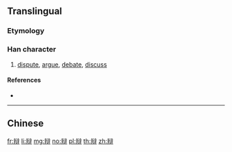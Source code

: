{{character info/new}}
{{also|辯}}
==Translingual==
{{Han simplified forms|辯|弁|辩}}
===Etymology===
{{Han simp|辯|f=訁|t=讠}}

===Han character===
{{Han char|rn=160|rad=辛|as=09|sn=16|four=|canj=YJIVJ|ids=⿴辡讠}}

# [[dispute]], [[argue]], [[debate]], [[discuss]]

====References====
* {{Han ref|kx=1252.021|hdz=64042.010|uh=8FA9|ud=36777}}

----

==Chinese==
{{zh-see|辯}}

[[fr:辩]]
[[li:辩]]
[[mg:辩]]
[[no:辩]]
[[pl:辩]]
[[th:辩]]
[[zh:辩]]
